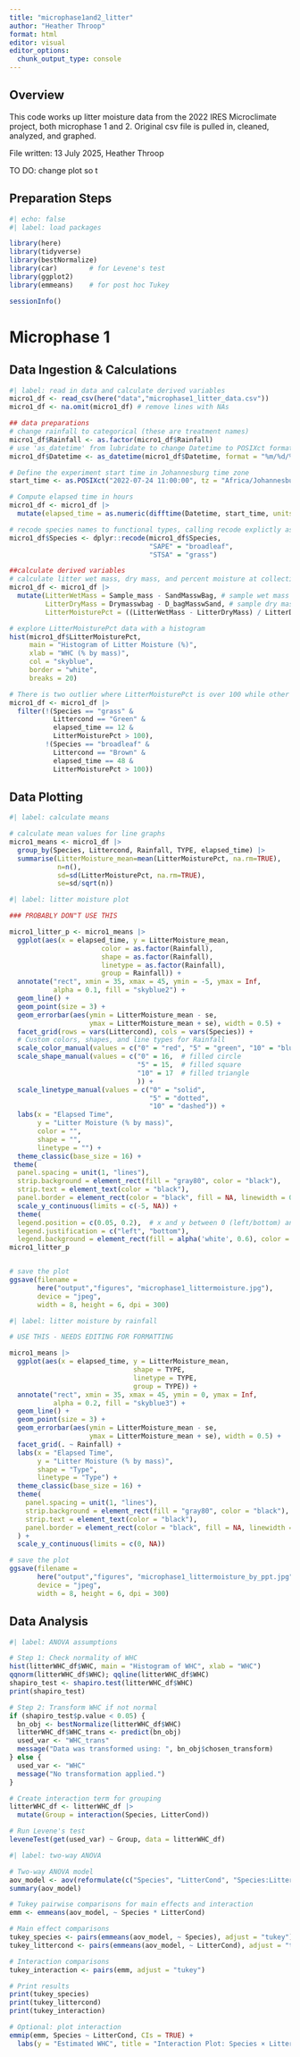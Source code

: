 ```yaml
---
title: "microphase1and2_litter"
author: "Heather Throop"
format: html
editor: visual
editor_options: 
  chunk_output_type: console
---
```


## Overview

This code works up litter moisture data from the 2022 IRES Microclimate project, both microphase 1 and 2. Original csv file is pulled in, cleaned, analyzed, and graphed.

File written: 13 July 2025, Heather Throop

TO DO: change plot so t

## Preparation Steps

```r
#| echo: false
#| label: load packages 

library(here) 
library(tidyverse)
library(bestNormalize)
library(car)        # for Levene's test
library(ggplot2)
library(emmeans)    # for post hoc Tukey

sessionInfo()
```

# Microphase 1

## Data Ingestion & Calculations

```r
#| label: read in data and calculate derived variables
micro1_df <- read_csv(here("data","microphase1_litter_data.csv"))
micro1_df <- na.omit(micro1_df) # remove lines with NAs

## data preparations
# change rainfall to categorical (these are treatment names)
micro1_df$Rainfall <- as.factor(micro1_df$Rainfall) 
# use 'as_datetime' from lubridate to change Datetime to POSIXct format
micro1_df$Datetime <- as_datetime(micro1_df$Datetime, format = "%m/%d/%y %H:%M", tz = "Africa/Johannesburg")

# Define the experiment start time in Johannesburg time zone
start_time <- as.POSIXct("2022-07-24 11:00:00", tz = "Africa/Johannesburg")

# Compute elapsed time in hours
micro1_df <- micro1_df |>
  mutate(elapsed_time = as.numeric(difftime(Datetime, start_time, units = "hours")))

# recode species names to functional types, calling recode explictly as it seems to be masked
micro1_df$Species <- dplyr::recode(micro1_df$Species,
                                   "SAPE" = "broadleaf",
                                   "STSA" = "grass")

##calculate derived variables
# calculate litter wet mass, dry mass, and percent moisture at collection
micro1_df <- micro1_df |> 
  mutate(LitterWetMass = Sample_mass - SandMasswBag, # sample wet mass at collection
         LitterDryMass = Drymasswbag - D_bagMasswSand, # sample dry mass at collection
         LitterMoisturePct = ((LitterWetMass - LitterDryMass) / LitterDryMass) *100)   

# explore LitterMoisturePct data with a histogram
hist(micro1_df$LitterMoisturePct,
     main = "Histogram of Litter Moisture (%)",
     xlab = "WHC (% by mass)",
     col = "skyblue",
     border = "white",
     breaks = 20)

# There is two outlier where LitterMoisturePct is over 100 while other values in the same group are ~5 (for elapsed_time = 12) and 85 (for elapsed_time = 48). Remove these.
micro1_df <- micro1_df |>
  filter(!(Species == "grass" &
           Littercond == "Green" &
           elapsed_time == 12 &
           LitterMoisturePct > 100),
         !(Species == "broadleaf" &
           Littercond == "Brown" &
           elapsed_time == 48 &
           LitterMoisturePct > 100))
```

## Data Plotting

```r
#| label: calculate means

# calculate mean values for line graphs 
micro1_means <- micro1_df |> 
  group_by(Species, Littercond, Rainfall, TYPE, elapsed_time) |> 
  summarise(LitterMoisture_mean=mean(LitterMoisturePct, na.rm=TRUE), 
            n=n(), 
            sd=sd(LitterMoisturePct, na.rm=TRUE), 
            se=sd/sqrt(n))
```

```r
#| label: litter moisture plot

### PROBABLY DON"T USE THIS

micro1_litter_p <- micro1_means |>
  ggplot(aes(x = elapsed_time, y = LitterMoisture_mean, 
                       color = as.factor(Rainfall),
                       shape = as.factor(Rainfall),
                       linetype = as.factor(Rainfall),
                       group = Rainfall)) +
  annotate("rect", xmin = 35, xmax = 45, ymin = -5, ymax = Inf, 
           alpha = 0.1, fill = "skyblue2") +
  geom_line() +
  geom_point(size = 3) +
  geom_errorbar(aes(ymin = LitterMoisture_mean - se, 
                    ymax = LitterMoisture_mean + se), width = 0.5) +
  facet_grid(rows = vars(Littercond), cols = vars(Species)) +
  # Custom colors, shapes, and line types for Rainfall
  scale_color_manual(values = c("0" = "red", "5" = "green", "10" = "blue")) +
  scale_shape_manual(values = c("0" = 16,  # filled circle
                                "5" = 15,  # filled square
                                "10" = 17  # filled triangle
                                )) +
  scale_linetype_manual(values = c("0" = "solid",
                                   "5" = "dotted",
                                   "10" = "dashed")) +
  labs(x = "Elapsed Time",
       y = "Litter Moisture (% by mass)",
       color = "",
       shape = "",
       linetype = "") +
  theme_classic(base_size = 16) +
 theme(
  panel.spacing = unit(1, "lines"),
  strip.background = element_rect(fill = "gray80", color = "black"),
  strip.text = element_text(color = "black"),
  panel.border = element_rect(color = "black", fill = NA, linewidth = 0.8)) +
  scale_y_continuous(limits = c(-5, NA)) +
  theme(
  legend.position = c(0.05, 0.2),  # x and y between 0 (left/bottom) and 1 (right/top)
  legend.justification = c("left", "bottom"),
  legend.background = element_rect(fill = alpha('white', 0.6), color = NA))
micro1_litter_p


# save the plot
ggsave(filename = 
       here("output","figures", "microphase1_littermoisture.jpg"),
       device = "jpeg",
       width = 8, height = 6, dpi = 300)
```

```r
#| label: litter moisture by rainfall 

# USE THIS - NEEDS EDITING FOR FORMATTING

micro1_means |>
  ggplot(aes(x = elapsed_time, y = LitterMoisture_mean,
                               shape = TYPE,
                               linetype = TYPE,
                               group = TYPE)) +
  annotate("rect", xmin = 35, xmax = 45, ymin = 0, ymax = Inf, 
           alpha = 0.2, fill = "skyblue3") +
  geom_line() +
  geom_point(size = 3) +
  geom_errorbar(aes(ymin = LitterMoisture_mean - se, 
                    ymax = LitterMoisture_mean + se), width = 0.5) +
  facet_grid(. ~ Rainfall) +
  labs(x = "Elapsed Time",
       y = "Litter Moisture (% by mass)",
       shape = "Type",
       linetype = "Type") +
  theme_classic(base_size = 16) +
  theme(
    panel.spacing = unit(1, "lines"),
    strip.background = element_rect(fill = "gray80", color = "black"),
    strip.text = element_text(color = "black"),
    panel.border = element_rect(color = "black", fill = NA, linewidth = 0.8)
  ) +
  scale_y_continuous(limits = c(0, NA))

# save the plot
ggsave(filename = 
       here("output","figures", "microphase1_littermoisture_by_ppt.jpg"),
       device = "jpeg",
       width = 8, height = 6, dpi = 300)
```

## Data Analysis

```r
#| label: ANOVA assumptions

# Step 1: Check normality of WHC
hist(litterWHC_df$WHC, main = "Histogram of WHC", xlab = "WHC")
qqnorm(litterWHC_df$WHC); qqline(litterWHC_df$WHC)
shapiro_test <- shapiro.test(litterWHC_df$WHC)
print(shapiro_test)

# Step 2: Transform WHC if not normal
if (shapiro_test$p.value < 0.05) {
  bn_obj <- bestNormalize(litterWHC_df$WHC)
  litterWHC_df$WHC_trans <- predict(bn_obj)
  used_var <- "WHC_trans"
  message("Data was transformed using: ", bn_obj$chosen_transform)
} else {
  used_var <- "WHC"
  message("No transformation applied.")
}

# Create interaction term for grouping
litterWHC_df <- litterWHC_df |>
  mutate(Group = interaction(Species, LitterCond))

# Run Levene's test
leveneTest(get(used_var) ~ Group, data = litterWHC_df)
```

```r
#| label: two-way ANOVA

# Two-way ANOVA model
aov_model <- aov(reformulate(c("Species", "LitterCond", "Species:LitterCond"), used_var), data = litterWHC_df)
summary(aov_model)

# Tukey pairwise comparisons for main effects and interaction
emm <- emmeans(aov_model, ~ Species * LitterCond)

# Main effect comparisons
tukey_species <- pairs(emmeans(aov_model, ~ Species), adjust = "tukey")
tukey_littercond <- pairs(emmeans(aov_model, ~ LitterCond), adjust = "tukey")

# Interaction comparisons
tukey_interaction <- pairs(emm, adjust = "tukey")

# Print results
print(tukey_species)
print(tukey_littercond)
print(tukey_interaction)

# Optional: plot interaction
emmip(emm, Species ~ LitterCond, CIs = TRUE) + 
  labs(y = "Estimated WHC", title = "Interaction Plot: Species × Litter Condition")
```
